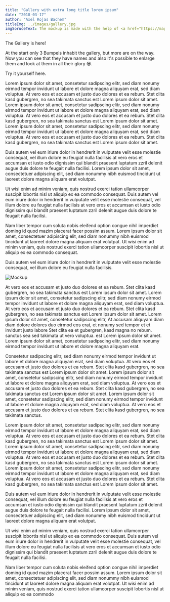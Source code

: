 ```yaml
---
title: "Gallery with extra long title lorem ipsum"
date: "2018-03-17"
author: "Axel Rojas Bachem"
titleImg: ../images/gallery.jpg
imgSoruceText: The mockup is made with the help of <a href="https://magicmockups.com/" target="_blank" rel="noreferrer">magicmockups</a>
---
```


The Gallery is here!

At the start only 3 Bumpels inhabit the gallery, but more are on the way. Now you can see that they have names and also it's possible to enlarge them and look at them in all their glory :sunglasses:.

Try it yourself <Link to="/gallery">here</Link>.

Lorem ipsum dolor sit amet, consetetur sadipscing elitr, sed diam nonumy eirmod tempor invidunt ut labore et dolore magna aliquyam erat, sed diam voluptua. At vero eos et accusam et justo duo dolores et ea rebum. Stet clita kasd gubergren, no sea takimata sanctus est Lorem ipsum dolor sit amet. Lorem ipsum dolor sit amet, consetetur sadipscing elitr, sed diam nonumy eirmod tempor invidunt ut labore et dolore magna aliquyam erat, sed diam voluptua. At vero eos et accusam et justo duo dolores et ea rebum. Stet clita kasd gubergren, no sea takimata sanctus est Lorem ipsum dolor sit amet. Lorem ipsum dolor sit amet, consetetur sadipscing elitr, sed diam nonumy eirmod tempor invidunt ut labore et dolore magna aliquyam erat, sed diam voluptua. At vero eos et accusam et justo duo dolores et ea rebum. Stet clita kasd gubergren, no sea takimata sanctus est Lorem ipsum dolor sit amet.

Duis autem vel eum iriure dolor in hendrerit in vulputate velit esse molestie consequat, vel illum dolore eu feugiat nulla facilisis at vero eros et accumsan et iusto odio dignissim qui blandit praesent luptatum zzril delenit augue duis dolore te feugait nulla facilisi. Lorem ipsum dolor sit amet, consectetuer adipiscing elit, sed diam nonummy nibh euismod tincidunt ut laoreet dolore magna aliquam erat volutpat.

Ut wisi enim ad minim veniam, quis nostrud exerci tation ullamcorper suscipit lobortis nisl ut aliquip ex ea commodo consequat. Duis autem vel eum iriure dolor in hendrerit in vulputate velit esse molestie consequat, vel illum dolore eu feugiat nulla facilisis at vero eros et accumsan et iusto odio dignissim qui blandit praesent luptatum zzril delenit augue duis dolore te feugait nulla facilisi.

Nam liber tempor cum soluta nobis eleifend option congue nihil imperdiet doming id quod mazim placerat facer possim assum. Lorem ipsum dolor sit amet, consectetuer adipiscing elit, sed diam nonummy nibh euismod tincidunt ut laoreet dolore magna aliquam erat volutpat. Ut wisi enim ad minim veniam, quis nostrud exerci tation ullamcorper suscipit lobortis nisl ut aliquip ex ea commodo consequat.

Duis autem vel eum iriure dolor in hendrerit in vulputate velit esse molestie consequat, vel illum dolore eu feugiat nulla facilisis.

![Mockup](../images/gallery.jpg)

At vero eos et accusam et justo duo dolores et ea rebum. Stet clita kasd gubergren, no sea takimata sanctus est Lorem ipsum dolor sit amet. Lorem ipsum dolor sit amet, consetetur sadipscing elitr, sed diam nonumy eirmod tempor invidunt ut labore et dolore magna aliquyam erat, sed diam voluptua. At vero eos et accusam et justo duo dolores et ea rebum. Stet clita kasd gubergren, no sea takimata sanctus est Lorem ipsum dolor sit amet. Lorem ipsum dolor sit amet, consetetur sadipscing elitr, At accusam aliquyam diam diam dolore dolores duo eirmod eos erat, et nonumy sed tempor et et invidunt justo labore Stet clita ea et gubergren, kasd magna no rebum. sanctus sea sed takimata ut vero voluptua. est Lorem ipsum dolor sit amet. Lorem ipsum dolor sit amet, consetetur sadipscing elitr, sed diam nonumy eirmod tempor invidunt ut labore et dolore magna aliquyam erat.

Consetetur sadipscing elitr, sed diam nonumy eirmod tempor invidunt ut labore et dolore magna aliquyam erat, sed diam voluptua. At vero eos et accusam et justo duo dolores et ea rebum. Stet clita kasd gubergren, no sea takimata sanctus est Lorem ipsum dolor sit amet. Lorem ipsum dolor sit amet, consetetur sadipscing elitr, sed diam nonumy eirmod tempor invidunt ut labore et dolore magna aliquyam erat, sed diam voluptua. At vero eos et accusam et justo duo dolores et ea rebum. Stet clita kasd gubergren, no sea takimata sanctus est Lorem ipsum dolor sit amet. Lorem ipsum dolor sit amet, consetetur sadipscing elitr, sed diam nonumy eirmod tempor invidunt ut labore et dolore magna aliquyam erat, sed diam voluptua. At vero eos et accusam et justo duo dolores et ea rebum. Stet clita kasd gubergren, no sea takimata sanctus.

Lorem ipsum dolor sit amet, consetetur sadipscing elitr, sed diam nonumy eirmod tempor invidunt ut labore et dolore magna aliquyam erat, sed diam voluptua. At vero eos et accusam et justo duo dolores et ea rebum. Stet clita kasd gubergren, no sea takimata sanctus est Lorem ipsum dolor sit amet. Lorem ipsum dolor sit amet, consetetur sadipscing elitr, sed diam nonumy eirmod tempor invidunt ut labore et dolore magna aliquyam erat, sed diam voluptua. At vero eos et accusam et justo duo dolores et ea rebum. Stet clita kasd gubergren, no sea takimata sanctus est Lorem ipsum dolor sit amet. Lorem ipsum dolor sit amet, consetetur sadipscing elitr, sed diam nonumy eirmod tempor invidunt ut labore et dolore magna aliquyam erat, sed diam voluptua. At vero eos et accusam et justo duo dolores et ea rebum. Stet clita kasd gubergren, no sea takimata sanctus est Lorem ipsum dolor sit amet.

Duis autem vel eum iriure dolor in hendrerit in vulputate velit esse molestie consequat, vel illum dolore eu feugiat nulla facilisis at vero eros et accumsan et iusto odio dignissim qui blandit praesent luptatum zzril delenit augue duis dolore te feugait nulla facilisi. Lorem ipsum dolor sit amet, consectetuer adipiscing elit, sed diam nonummy nibh euismod tincidunt ut laoreet dolore magna aliquam erat volutpat.

Ut wisi enim ad minim veniam, quis nostrud exerci tation ullamcorper suscipit lobortis nisl ut aliquip ex ea commodo consequat. Duis autem vel eum iriure dolor in hendrerit in vulputate velit esse molestie consequat, vel illum dolore eu feugiat nulla facilisis at vero eros et accumsan et iusto odio dignissim qui blandit praesent luptatum zzril delenit augue duis dolore te feugait nulla facilisi.

Nam liber tempor cum soluta nobis eleifend option congue nihil imperdiet doming id quod mazim placerat facer possim assum. Lorem ipsum dolor sit amet, consectetuer adipiscing elit, sed diam nonummy nibh euismod tincidunt ut laoreet dolore magna aliquam erat volutpat. Ut wisi enim ad minim veniam, quis nostrud exerci tation ullamcorper suscipit lobortis nisl ut aliquip ex ea commodo
